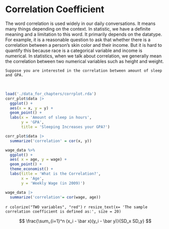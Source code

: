 # Correlation Coefficient 

The word correlation is used widely in our daily conversations.  It means many things depending on the context.  In statistic,  we have a definite meaning and a limitation to this word.  It primarily depends on the datatype.  For example, it is a reasonable question to ask that whether there is a correlation between a person's skin color and their income.  But it is hard to quantify this because race is a categorical variable and income is numerical. In statistics, when we talk about correlation, we generally mean the correlation between two numerical variables such as height and weight.

```example
Suppose you are interested in the correlation between amount of sleep and GPA.
```

\


```r
load('./data_for_chapters/corrplot.rda')
corr_plot$data |>
  ggplot() +
  aes(x = x, y = y) +
  geom_point() +
  labs(x = 'Amount of sleep in hours',
       y = 'GPA',
       title = 'Sleeping Increases your GPA?')
```



```r
corr_plot$data |>
  summarize('correlation' = cor(x, y))
```


```r
wage_data %>%
  ggplot() +
  aes( x = age, y = wage) +
  geom_point() +
  theme_economist() +
  labs(title = 'What is the Correlation?',
       x = 'Age',
       y = 'Weekly Wage (in 2009)')
```

```r
wage_data |>
  summarize('correlation'= cor(wage, age))
```

`r colorize("TWO variables", "red")`
`r resize_text(x= 'The sample correlation coefficient is defined as:', size = 20)`





$$ \frac{\sum_{i=1}^n (x_i - \bar x)(y_i - \bar y)}{SD_x SD_y} $$



